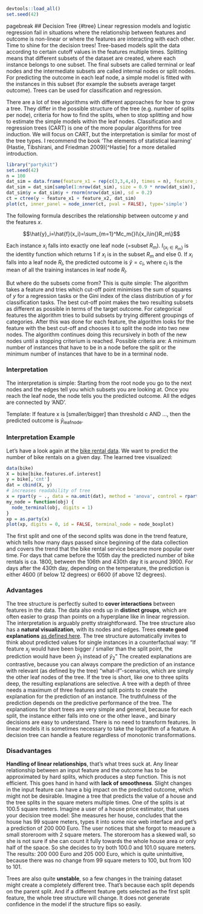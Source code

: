```r
devtools::load_all()
set.seed(42)
```

{pagebreak}

## Decision Tree {#tree}
Linear regression models and logistic regression fail in situations where the relationship between features and outcome is non-linear or where the features are interacting with each other.
Time to shine for the decision trees!
Tree-based models split the data according to certain cutoff values in the features multiple times.
Splitting means that different subsets of the dataset are created, where each instance belongs to one subset.
The final subsets are called terminal or leaf nodes and the intermediate subsets are called internal nodes or split nodes.
For predicting the outcome in each leaf node, a simple model is fitted with the instances in this subset (for example the subsets average target outcome).
Trees can be used for classification and regression.

There are a lot of tree algorithms with different approaches for how to grow a tree.
They differ in the possible structure of the tree (e.g. number of splits per node), criteria for how to find the splits, when to stop splitting and how to estimate the simple models within the leaf nodes.
Classification and regression trees (CART) is one of the more popular algorithms for tree induction.
We will focus on CART, but the interpretation is similar for most of the tree types.
I recommend the book 'The elements of statistical learning' (Hastie, Tibshirani, and Friedman 2009)[^Hastie] for a more detailed introduction.
```r
library("partykit")
set.seed(42)
n = 100
dat_sim = data.frame(feature_x1 = rep(c(3,3,4,4), times = n), feature_x2 = rep(c(1,2,2,2), times = n), y = rep(c(1, 2, 3, 4), times = n))
dat_sim = dat_sim[sample(1:nrow(dat_sim), size = 0.9 * nrow(dat_sim)), ]
dat_sim$y = dat_sim$y + rnorm(nrow(dat_sim), sd = 0.2)
ct = ctree(y ~ feature_x1 + feature_x2, dat_sim)
plot(ct, inner_panel = node_inner(ct, pval = FALSE), type='simple')
```

The following formula describes the relationship between outcome $y$ and the features $x$.

$$\hat{y}_i=\hat{f}(x_i)=\sum_{m=1}^Mc_m{}I\{x_i\in{}R_m\}$$

Each instance $x_i$ falls into exactly one leaf node (=subset $R_m$). $I_{\{x_i\in{}R_m\}}$ is the identity function which returns 1 if $x_i$ is in the subset $R_m$ and else 0.
If $x_i$ falls into a leaf node $R_l$, the predicted outcome is $\hat{y}=c_l$, where $c_l$ is the mean of all the training instances in leaf node $R_l$.

But where do the subsets come from?
This is quite simple:
The algorithm takes a feature and tries which cut-off point minimises the sum of squares of $y$ for a regression tasks or the Gini index of the class distribution of $y$ for classification tasks.
The best cut-off point makes the two resulting subsets as different as possible in terms of the target outcome.
For categorical features the algorithm tries to build subsets by trying different groupings of categories.
After this was done for each feature, the algorithm looks for the feature with the best cut-off and chooses it to split the node into two new nodes.
The algorithm continues doing this recursively in both of the new nodes until a stopping criterium is reached.
Possible criteria are:
A minimum number of instances that have to be in a node before the split or the minimum number of instances that have to be in a terminal node.

### Interpretation
The interpretation is simple:
Starting from the root node you go to the next nodes and the edges tell you which subsets you are looking at.
Once you reach the leaf node, the node tells you the predicted outcome.
All the edges are connected by 'AND'.

Template: If feature x is [smaller/bigger] than threshold c AND ..., then the predicted outcome is $\hat{y}_{\text{leafnode}}$.


### Interpretation Example
Let's have a look again at the [bike rental data](#bike-data).
We want to predict the number of bike rentals on a given day. The learned tree visualized:

```r
data(bike)
X = bike[bike.features.of.interest]
y = bike[,'cnt']
dat = cbind(X, y)
# increases readability of tree
x = rpart(y ~ ., data = na.omit(dat), method = 'anova', control = rpart.control(cp = 0, maxdepth = 2))
my_node = function(obj) {
  node_terminal(obj, digits = 1)
}
xp = as.party(x)
plot(xp, digits = 0, id = FALSE, terminal_node = node_boxplot)
```
The first split and one of the second splits was done in the trend feature, which tells how many days passed since beginning of the data collection and covers the trend that the bike rental service became more popular over time.
For days that came before the 105th day the predicted number of bike rentals is ca. 1800, between the 106th and 430th day it is around 3900.
For days after the 430th day, depending on the temperature, the prediction is either 4600 (if below 12 degrees) or 6600 (if above 12 degrees).

### Advantages
The tree structure is perfectly suited to **cover interactions** between features in the data.
The data also ends up in **distinct groups**, which are often easier to grasp than points on a hyperplane like in linear regression.
The interpretation is arguably pretty straightforward.
The tree structure also has a **natural visualization**, with its nodes and edges.
Trees **create good explanations** [as defined here](#good-explanation).
The tree structure automatically invites to think about predicted values for single instances in a counterfactual way:
"If feature $x_j$ would have been bigger / smaller than the split point, the prediction would have been $\hat{y}_{1}$ instead of $\hat{y}_2$"
The created explanations are contrastive, because you can always compare the prediction of an instance with relevant (as defined by the tree) "what-if"-scenarios, which are simply the other leaf nodes of the tree.
If the tree is short, like one to three splits deep, the resulting explanations are selective.
A tree with a depth of three needs a maximum of three features and split points to create the explanation for the prediction of an instance.
The truthfulness of the prediction depends on the predictive performance of the tree.
The explanations for short trees are very simple and general, because for each split, the instance either falls into one or the other leave., and binary decisions are easy to understand.
There is no need to transform features. 
In linear models it is sometimes necessary to take the logarithm of a feature. 
A decision tree can handle a feature regardless of monotonic transformations.



### Disadvantages
**Handling of linear relationships**, that's what trees suck at.
Any linear relationship between an input feature and the outcome has to be approximated by hard splits, which produces a step function.
This is not efficient.
This goes hand in hand with **lack of smoothness**.
Slight changes in the input feature can have a big impact on the predicted outcome, which might not be desirable.
Imagine a tree that predicts the value of a house and the tree splits in the square meters multiple times.
One of the splits is at 100.5 square meters.
Imagine a user of a house price estimator, that uses your decision tree model: She measures her house, concludes that the house has 99 square meters, types it into some nice web interface and get's a prediction of 200 000 Euro.
The user notices that she forgot to measure a small storeroom with 2 square meters.
The storeroom has a skewed wall, so she is not sure if she can count it fully towards the whole house area or only half of the space.
So she decides to try both 100.0 and 101.0 square meters.
The results: 200 000 Euro and 205 000 Euro, which is quite unintuitive, because there was no change from 99 square meters to 100, but from 100 to 101.

Trees are also quite **unstable**, so a few changes in the training dataset might create a completely different tree.
That's because each split depends on the parent split.
And if a different feature gets selected as the first split feature, the whole tree structure will change.
It does not generate confidence in the model if the structure flips so easily.

